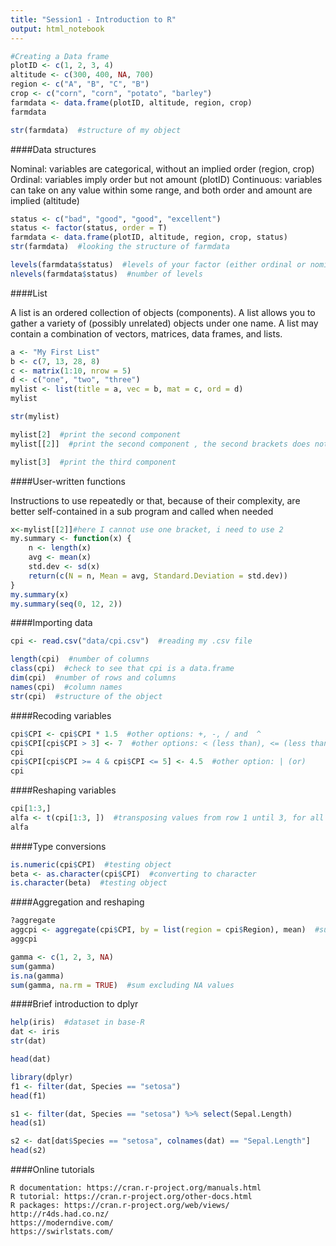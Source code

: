 ```yaml
---
title: "Session1 - Introduction to R"
output: html_notebook
---
```



```r
#Creating a Data frame
plotID <- c(1, 2, 3, 4)
altitude <- c(300, 400, NA, 700)
region <- c("A", "B", "C", "B")
crop <- c("corn", "corn", "potato", "barley")
farmdata <- data.frame(plotID, altitude, region, crop)
farmdata
```

```r
str(farmdata)  #structure of my object
```



####Data structures

Nominal: variables are categorical, without an implied order (region, crop)
Ordinal: variables imply order but not amount (plotID)
Continuous: variables can take on any value within some range, and both order and amount are implied (altitude)

```r
status <- c("bad", "good", "good", "excellent")
status <- factor(status, order = T)
farmdata <- data.frame(plotID, altitude, region, crop, status)
str(farmdata)  #looking the structure of farmdata
```

```r
levels(farmdata$status)  #levels of your factor (either ordinal or nominal)
nlevels(farmdata$status)  #number of levels
```

####List

A list is an ordered collection of objects (components). A list allows you to gather a variety of (possibly unrelated) objects under one name. A list may contain a combination of vectors, matrices, data frames, and lists.

```r
a <- "My First List"
b <- c(7, 13, 28, 8)
c <- matrix(1:10, nrow = 5)
d <- c("one", "two", "three")
mylist <- list(title = a, vec = b, mat = c, ord = d)
mylist 
```

```r
str(mylist)
```

```r
mylist[2]  #print the second component
mylist[[2]]  #print the second component , the second brackets does not print the name anymore)
```

```r
mylist[3]  #print the third component
```

####User-written functions

Instructions to use repeatedly or that, because of their complexity, are better self-contained in a sub program and called when needed
```r
x<-mylist[[2]]#here I cannot use one bracket, i need to use 2
my.summary <- function(x) {
    n <- length(x)
    avg <- mean(x)
    std.dev <- sd(x)
    return(c(N = n, Mean = avg, Standard.Deviation = std.dev))
}
my.summary(x)
my.summary(seq(0, 12, 2))
```

####Importing data
```r
cpi <- read.csv("data/cpi.csv")  #reading my .csv file
```
```r
length(cpi)  #number of columns
class(cpi)  #check to see that cpi is a data.frame
dim(cpi)  #number of rows and columns
names(cpi)  #column names
str(cpi)  #structure of the object
```


####Recoding variables
```r
cpi$CPI <- cpi$CPI * 1.5  #other options: +, -, / and  ^
cpi$CPI[cpi$CPI > 3] <- 7  #other options: < (less than), <= (less than or equal to), >= (greater than or equal to), == (exactly equal to) and != (not equal to)
cpi
cpi$CPI[cpi$CPI >= 4 & cpi$CPI <= 5] <- 4.5  #other option: | (or)
cpi
```

####Reshaping variables
```r
cpi[1:3,]
alfa <- t(cpi[1:3, ])  #transposing values from row 1 until 3, for all the variables
alfa
```

####Type conversions
```r
is.numeric(cpi$CPI)  #testing object
beta <- as.character(cpi$CPI)  #converting to character
is.character(beta)  #testing object
```

####Aggregation and reshaping
```r
?aggregate
aggcpi <- aggregate(cpi$CPI, by = list(region = cpi$Region), mean)  #summarizing values
aggcpi
```

```r
gamma <- c(1, 2, 3, NA)
sum(gamma)
is.na(gamma)
sum(gamma, na.rm = TRUE)  #sum excluding NA values
```

####Brief introduction to dplyr
```r
help(iris)  #dataset in base-R
dat <- iris
str(dat)
```
```r
head(dat)
```


```r
library(dplyr)
f1 <- filter(dat, Species == "setosa")
head(f1)
```
```r
s1 <- filter(dat, Species == "setosa") %>% select(Sepal.Length)
head(s1)
```

```r
s2 <- dat[dat$Species == "setosa", colnames(dat) == "Sepal.Length"]
head(s2)
```

####Online tutorials

    R documentation: https://cran.r-project.org/manuals.html
    R tutorial: https://cran.r-project.org/other-docs.html
    R packages: https://cran.r-project.org/web/views/
    http://r4ds.had.co.nz/
    https://moderndive.com/
    https://swirlstats.com/
